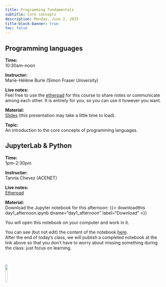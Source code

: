 ```yaml
---
title: Programming fundamentals
subtitle: Core concepts
description: Monday, June 2, 2025
title-block-banner: true
toc: false
---
```


## Programming languages

:::{.topdef}

**Time:** \
10:30am–noon

**Instructor:** \
Marie-Hélène Burle (Simon Fraser University)

**Live notes:** \
Feel free to use the [etherpad](https://etherpad.wikimedia.org/p/dhsi25) for this course to share notes or communicate among each other. It is entirely for you, so you can use it however you want.

**Material:** \
[Slides](wb_hss_prog_slides.html) (this presentation may take a little time to load).

**Topic:** \
An introduction to the core concepts of programming languages.

:::

## JupyterLab & Python

:::{.topdef}

**Time:** \
1pm–2:30pm

**Instructor:** \
Tannia Chevez (ACENET)

**Live notes:** \
[Etherpad](https://etherpad.wikimedia.org/p/dhsi25)

**Material:** \
Download the Jupyter notebook for this afternoon: {{< downloadthis day1_afternoon.ipynb dname="day1_afternoon" label="Download" >}}

You will open this notebook on your computer and work in it.

You can see (but not edit) the content of the notebook [here](day1_afternoon.html){target="_blank"}. \
After the end of today's class, we will publish a completed notebook at the link above so that you don't have to worry about missing something during the class: just focus on learning.

:::

<br>

![](/img/logo_dhsi.png){fig-alt="frontlogo" fig-align="center" width="12%"}
